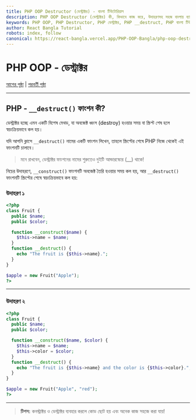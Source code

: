 ```yaml
---
title: PHP OOP Destructor (ডেস্ট্রাক্টর) - বাংলা টিউটোরিয়াল
description: PHP OOP Destructor (ডেস্ট্রাক্টর) কী, কিভাবে কাজ করে, উদাহরণসহ সহজ বাংলায় ব্যাখ্যা। __destruct() ফাংশন, অবজেক্ট ধ্বংস, PHP Destructor Example।
keywords: PHP OOP, PHP Destructor, PHP ডেস্ট্রাক্টর, PHP __destruct, PHP বাংলা টিউটোরিয়াল, PHP OOP Bangla, PHP Destructor Example
author: React Bangla Tutorial
robots: index, follow
canonical: https://react-bangla.vercel.app/PHP-OOP-Bangla/php-oop-destructor
---
```


# PHP OOP - ডেস্ট্রাক্টর

[আগের পৃষ্ঠা](php_oop_constructor.asp) | [পরবর্তী পৃষ্ঠা](php_oop_access_modifiers.asp)

---

## PHP - `__destruct()` ফাংশন কী?

ডেস্ট্রাক্টর হচ্ছে এমন একটি বিশেষ মেথড, যা অবজেক্ট ধ্বংস (destroy) হওয়ার সময় বা স্ক্রিপ্ট শেষ হলে স্বয়ংক্রিয়ভাবে কল হয়।

যদি আপনি ক্লাসে `__destruct()` নামের একটি ফাংশন লিখেন, তাহলে স্ক্রিপ্টের শেষে PHP নিজে থেকেই এই ফাংশনটি চালাবে।

> মনে রাখবেন, ডেস্ট্রাক্টর ফাংশনের নামের শুরুতেও দুইটি আন্ডারস্কোর (\_\_) থাকে!

নিচের উদাহরণে, `__construct()` ফাংশনটি অবজেক্ট তৈরি হওয়ার সময় কল হয়, আর `__destruct()` ফাংশনটি স্ক্রিপ্টের শেষে স্বয়ংক্রিয়ভাবে কল হয়:

### উদাহরণ ১

```php
<?php
class Fruit {
  public $name;
  public $color;

  function __construct($name) {
    $this->name = $name;
  }
  function __destruct() {
    echo "The fruit is {$this->name}.";
  }
}

$apple = new Fruit("Apple");
?>
```

---

### উদাহরণ ২

```php
<?php
class Fruit {
  public $name;
  public $color;

  function __construct($name, $color) {
    $this->name = $name;
    $this->color = $color;
  }
  function __destruct() {
    echo "The fruit is {$this->name} and the color is {$this->color}.";
  }
}

$apple = new Fruit("Apple", "red");
?>
```

---

> **টিপস:** কনস্ট্রাক্টর ও ডেস্ট্রাক্টর ব্যবহার করলে কোড ছোট হয় এবং অনেক কাজ সহজে করা যায়!
